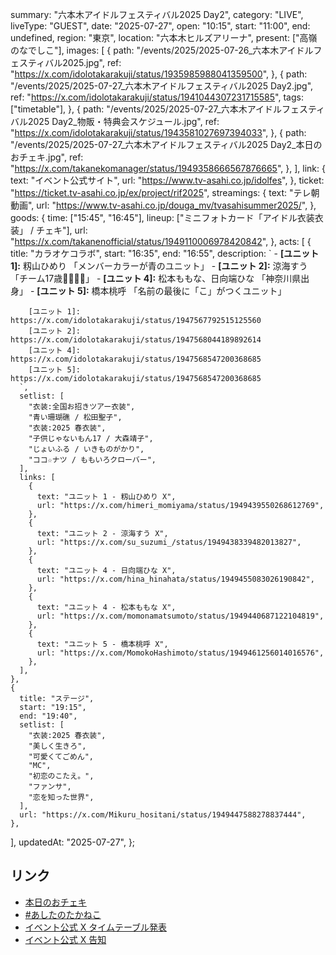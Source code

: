   summary: "六本木アイドルフェスティバル2025 Day2",
  category: "LIVE",
  liveType: "GUEST",
  date: "2025-07-27",
  open: "10:15",
  start: "11:00",
  end: undefined,
  region: "東京",
  location: "六本木ヒルズアリーナ",
  present: ["高嶺のなでしこ"],
  images: [
    {
      path: "/events/2025/2025-07-26_六本木アイドルフェスティバル2025.jpg",
      ref: "https://x.com/idolotakarakuji/status/1935985988041359500",
    },
    {
      path: "/events/2025/2025-07-27_六本木アイドルフェスティバル2025 Day2.jpg",
      ref: "https://x.com/idolotakarakuji/status/1941044307231715585",
      tags: ["timetable"],
    },
    {
      path: "/events/2025/2025-07-27_六本木アイドルフェスティバル2025 Day2_物販・特典会スケジュール.jpg",
      ref: "https://x.com/idolotakarakuji/status/1943581027697394033",
    },
    {
      path: "/events/2025/2025-07-27_六本木アイドルフェスティバル2025 Day2_本日のおチェキ.jpg",
      ref: "https://x.com/takanekomanager/status/1949358666567876665",
    },
  ],
  link: {
    text: "イベント公式サイト",
    url: "https://www.tv-asahi.co.jp/idolfes",
  },
  ticket: "https://ticket.tv-asahi.co.jp/ex/project/rif2025",
  streamings: {
    text: "テレ朝動画",
    url: "https://www.tv-asahi.co.jp/douga_mv/tvasahisummer2025/",
  },
  goods: {
    time: ["15:45", "16:45"],
    lineup: ["ミニフォトカード「アイドル衣装衣装」 / チェキ"],
    url: "https://x.com/takanenofficial/status/1949110006978420842",
  },
  acts: [
    {
      title: "カラオケコラボ",
      start: "16:35",
      end: "16:55",
      description: `
        - **[ユニット 1]:** 籾山ひめり 「メンバーカラーが青のユニット」
        - **[ユニット 2]:** 涼海すう 「チーム17歳💚🩷💛🩵」
        - **[ユニット 4]:** 松本ももな、日向端ひな 「神奈川県出身」
        - **[ユニット 5]:** 橋本桃呼 「名前の最後に「こ」がつくユニット」
        
        [ユニット 1]: https://x.com/idolotakarakuji/status/1947567792515125560
        [ユニット 2]: https://x.com/idolotakarakuji/status/1947568044189892614
        [ユニット 4]: https://x.com/idolotakarakuji/status/1947568547200368685
        [ユニット 5]: https://x.com/idolotakarakuji/status/1947568547200368685
      `,
      setlist: [
        "衣装:全国お招きツアー衣装",
        "青い珊瑚礁 / 松田聖子",
        "衣装:2025 春衣装",
        "子供じゃないもん17 / 大森靖子",
        "じょいふる / いきものがかり",
        "ココ☆ナツ / ももいろクローバー",
      ],
      links: [
        {
          text: "ユニット 1 - 籾山ひめり X",
          url: "https://x.com/himeri_momiyama/status/1949439550268612769",
        },
        {
          text: "ユニット 2 - 涼海すう X",
          url: "https://x.com/su_suzumi_/status/1949438339482013827",
        },
        {
          text: "ユニット 4 - 日向端ひな X",
          url: "https://x.com/hina_hinahata/status/1949455083026190842",
        },
        {
          text: "ユニット 4 - 松本ももな X",
          url: "https://x.com/momonamatsumoto/status/1949440687122104819",
        },
        {
          text: "ユニット 5 - 橋本桃呼 X",
          url: "https://x.com/MomokoHashimoto/status/1949461256014016576",
        },
      ],
    },
    {
      title: "ステージ",
      start: "19:15",
      end: "19:40",
      setlist: [
        "衣装:2025 春衣装",
        "美しく生きろ",
        "可愛くてごめん",
        "MC",
        "初恋のこたえ。",
        "ファンサ",
        "恋を知った世界",
      ],
      url: "https://x.com/Mikuru_hositani/status/1949447588278837444",
    },
  ],
  updatedAt: "2025-07-27",
};

## リンク

- [本日のおチェキ](https://x.com/takanekomanager/status/1949358666567876665)
- [#あしたのたかねこ](https://x.com/takanenofficial/status/1949110006978420842)
- [イベント公式 X タイムテーブル発表](https://x.com/idolotakarakuji/status/1941044307231715585)
- [イベント公式 X 告知](https://x.com/idolotakarakuji/status/1935985988041359500)
